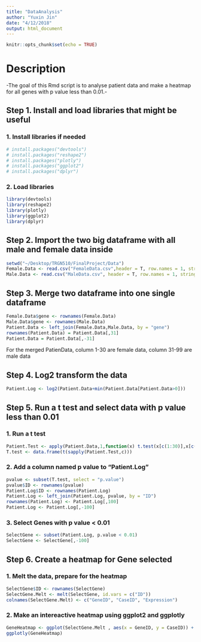 ```yaml
---
title: "DataAnalysis"
author: "Yuxin Jin"
date: "4/12/2018"
output: html_document
---
```


```r
knitr::opts_chunk$set(echo = TRUE)
```

# Description

-The goal of this Rmd script is to analyse patient data and make a heatmap for all genes with p value less than 0.01.- 


## Step 1. Install and load libraries that might be useful

### 1. Install libraries if needed
```r
# install.packages("devtools")
# install.packages("reshape2")
# install.packages("plotly")
# install.packages("ggplot2")
# install.packages("dplyr")
```

### 2. Load libraries
```r
library(devtools)
library(reshape2)
library(plotly)
library(ggplot2)
library(dplyr)
```

## Step 2. Import the two big dataframe with all male and female data inside
```r
setwd("~/Desktop/TRGN510/FinalProject/Data")
Female.Data <- read.csv("FemaleData.csv",header = T, row.names = 1, stringsAsFactors = F)
Male.Data <- read.csv("MaleData.csv", header = T, row.names = 1, stringsAsFactors = F)
```

## Step 3. Merge two dataframe into one single dataframe
```r
Female.Data$gene <- rownames(Female.Data)
Male.Data$gene <- rownames(Male.Data)
Patient.Data <- left_join(Female.Data,Male.Data, by = "gene")
rownames(Patient.Data) = Patient.Data[,31]
Patient.Data = Patient.Data[,-31]
```
For the merged PatienData, column 1-30 are female data, column 31-99 are male data

## Step 4. Log2 transform the data
```r
Patient.Log <- log2(Patient.Data+min(Patient.Data[Patient.Data>0]))
```

## Step 5. Run a t test and select data with p value less than 0.01

### 1. Run a t test
```r
Patient.Test <- apply(Patient.Data,1,function(x) t.test(x[c(1:30)],x[c(31:99)]))
T.test <- data.frame(t(sapply(Patient.Test,c)))
```

### 2. Add a column named p value to "Patient.Log"
```r
pvalue <- subset(T.test, select = "p.value")
pvalue$ID <- rownames(pvalue)
Patient.Log$ID <- rownames(Patient.Log)
Patient.Log <- left_join(Patient.Log, pvalue, by = "ID")
rownames(Patient.Log) <- Patient.Log[,100]
Patient.Log <- Patient.Log[,-100]
```

### 3. Select Genes with p value < 0.01
```r
SelectGene <- subset(Patient.Log, p.value < 0.01)
SelectGene <- SelectGene[,-100]
```

## Step 6. Create a heatmap for Gene selected

### 1. Melt the data, prepare for the heatmap
```r
SelectGene$ID <- rownames(SelectGene)
SelectGene.Melt <- melt(SelectGene, id.vars = c("ID"))
colnames(SelectGene.Melt) <- c("GeneID", "CaseID", "Expression")
```
### 2. Make an intereactive heatmap using ggplot2 and ggplotly
```r
GeneHeatmap <- ggplot(SelectGene.Melt , aes(x = GeneID, y = CaseID)) + geom_raster(aes(fill = Expression)) + scale_fill_gradient2(low="navy", mid="white", high="red", midpoint=0.5) + labs(x = "GeneID", y = "CaseID") + theme(plot.title = element_blank(),axis.text.x = element_blank(), axis.text.y = element_blank())
ggplotly(GeneHeatmap)
```

